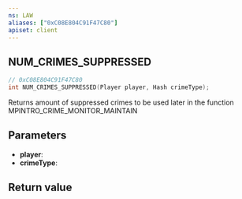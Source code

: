 ```yaml
---
ns: LAW
aliases: ["0xC08E804C91F47C80"]
apiset: client
---
```

## NUM_CRIMES_SUPPRESSED

```c
// 0xC08E804C91F47C80
int NUM_CRIMES_SUPPRESSED(Player player, Hash crimeType);
```

Returns amount of suppressed crimes to be used later in the function MPINTRO_CRIME_MONITOR_MAINTAIN

## Parameters
* **player**:
* **crimeType**:

## Return value